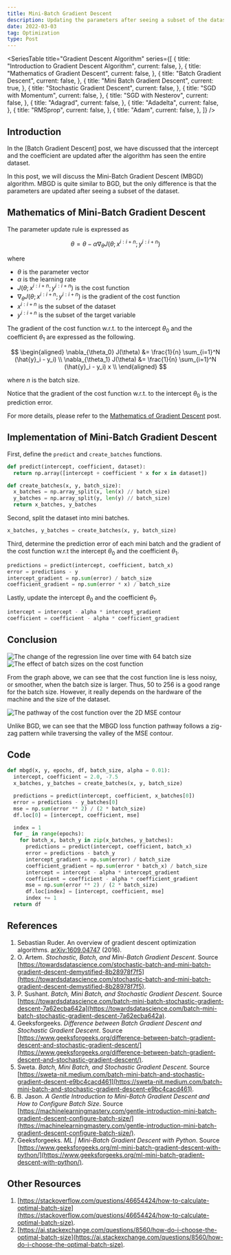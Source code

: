 ```yaml
---
title: Mini-Batch Gradient Descent
description: Updating the parameters after seeing a subset of the dataset
date: 2022-03-03
tag: Optimization
type: Post
---
```


<SeriesTable
  title="Gradient Descent Algorithm"
  series={[
    {
      title: "Introduction to Gradient Descent Algorithm",
      current: false,
    },
    {
      title: "Mathematics of Gradient Descent",
      current: false,
    },
    {
      title: "Batch Gradient Descent",
      current: false,
    },
    {
      title: "Mini Batch Gradient Descent",
      current: true,
    },
    {
      title: "Stochastic Gradient Descent",
      current: false,
    },
    {
      title: "SGD with Momentum",
      current: false,
    },
    {
      title: "SGD with Nesterov",
      current: false,
    },
    {
      title: "Adagrad",
      current: false,
    },
    {
      title: "Adadelta",
      current: false,
    },
    {
      title: "RMSprop",
      current: false,
    },
    {
      title: "Adam",
      current: false,
    },
  ]}
/>

## Introduction

In the [Batch Gradient Descent] post, we have discussed that the intercept and the coefficient
are updated after the algorithm has seen the entire dataset.

In this post, we will discuss the Mini-Batch Gradient Descent (MBGD) algorithm.
MBGD is quite similar to BGD, but the only difference is that the parameters are updated after
seeing a subset of the dataset.

## Mathematics of Mini-Batch Gradient Descent

The parameter update rule is expressed as

$$
\theta = \theta - \alpha \nabla_{\theta} J(\theta; x^{i:i+n}; y^{i:i+n})
$$

where

- $\theta$ is the parameter vector
- $\alpha$ is the learning rate
- $J(\theta; x^{i:i+n}; y^{i:i+n})$ is the cost function
- $\nabla_{\theta} J(\theta; x^{i:i+n}; y^{i:i+n})$ is the gradient of the cost function
- $x^{i:i+n}$ is the subset of the dataset
- $y^{i:i+n}$ is the subset of the target variable

The gradient of the cost function w.r.t. to the intercept $\theta_0$
and the coefficient $\theta_1$ are expressed as the following.

$$
\begin{aligned}
\nabla_{\theta_0} J(\theta) &= \frac{1}{n} \sum_{i=1}^N (\hat{y}_i - y_i) \\
\nabla_{\theta_1} J(\theta) &= \frac{1}{n} \sum_{i=1}^N (\hat{y}_i - y_i) x \\
\end{aligned}
$$

where $n$ is the batch size.

Notice that the gradient of the cost function w.r.t. to the intercept $\theta_0$ is the prediction error.

For more details, please refer to the [Mathematics of Gradient Descent](/posts/mathematics-of-gradient-descent) post.

## Implementation of Mini-Batch Gradient Descent

First, define the `predict` and `create_batches` functions.

```python
def predict(intercept, coefficient, dataset):
  return np.array([intercept + coefficient * x for x in dataset])

def create_batches(x, y, batch_size):
  x_batches = np.array_split(x, len(x) // batch_size)
  y_batches = np.array_split(y, len(y) // batch_size)
  return x_batches, y_batches
```

Second, split the dataset into mini batches.

```python
x_batches, y_batches = create_batches(x, y, batch_size)
```

Third, determine the prediction error of each mini batch and the gradient of the cost function w.r.t the intercept $\theta_0$ and the coefficient $\theta_1$.

```python
predictions = predict(intercept, coefficient, batch_x)
error = predictions - y
intercept_gradient = np.sum(error) / batch_size
coefficient_gradient = np.sum(error * x) / batch_size
```

Lastly, update the intercept $\theta_0$ and the coefficient $\theta_1$.

```python
intercept = intercept - alpha * intercept_gradient
coefficient = coefficient - alpha * coefficient_gradient
```

## Conclusion

![The change of the regression line over time with 64 batch size](/assets/posts/mini-batch-gradient-descent/regression-lines.png "The change of the regression line over time with 64 batch size")
![The effect of batch sizes on the cost function](/assets/posts/mini-batch-gradient-descent/batch-sizes.png "The effect of batch sizes on the cost function")

From the graph above, we can see that the cost function line is less noisy, or smoother, when the batch size is larger.
Thus, 50 to 256 is a good range for the batch size.
However, it really depends on the hardware of the machine and the size of the dataset.

![The pathway of the cost function over the 2D MSE contour](/assets/posts/mini-batch-gradient-descent/contour.png "The pathway of the cost function over the 2D MSE contour")

Unlike BGD, we can see that the MBGD loss function pathway follows a zig-zag pattern while traversing the valley of the MSE contour.

## Code

```python
def mbgd(x, y, epochs, df, batch_size, alpha = 0.01):
  intercept, coefficient = 2.0, -7.5
  x_batches, y_batches = create_batches(x, y, batch_size)

  predictions = predict(intercept, coefficient, x_batches[0])
  error = predictions - y_batches[0]
  mse = np.sum(error ** 2) / (2 * batch_size)
  df.loc[0] = [intercept, coefficient, mse]

  index = 1
  for _ in range(epochs):
    for batch_x, batch_y in zip(x_batches, y_batches):
      predictions = predict(intercept, coefficient, batch_x)
      error = predictions - batch_y
      intercept_gradient = np.sum(error) / batch_size
      coefficient_gradient = np.sum(error * batch_x) / batch_size
      intercept = intercept - alpha * intercept_gradient
      coefficient = coefficient - alpha * coefficient_gradient
      mse = np.sum(error ** 2) / (2 * batch_size)
      df.loc[index] = [intercept, coefficient, mse]
      index += 1
  return df
```

## References

1. Sebastian Ruder. An overview of gradient descent optimization algorithms. [arXiv:1609.04747](https://arxiv.org/abs/1609.04747) (2016).
2. O. Artem. _Stochastic, Batch, and Mini-Batch Gradient Descent_. Source [https://towardsdatascience.com/stochastic-batch-and-mini-batch-gradient-descent-demystified-8b28978f7f5](https://towardsdatascience.com/stochastic-batch-and-mini-batch-gradient-descent-demystified-8b28978f7f5).
3. P. Sushant. _Batch, Mini Batch, and Stochastic Gradient Descent_. Source [https://towardsdatascience.com/batch-mini-batch-stochastic-gradient-descent-7a62ecba642a](https://towardsdatascience.com/batch-mini-batch-stochastic-gradient-descent-7a62ecba642a).
4. Geeksforgeeks. _Difference between Batch Gradient Descent and Stochastic Gradient Descent_. Source [https://www.geeksforgeeks.org/difference-between-batch-gradient-descent-and-stochastic-gradient-descent/](https://www.geeksforgeeks.org/difference-between-batch-gradient-descent-and-stochastic-gradient-descent/).
5. Sweta. _Batch, Mini Batch, and Stochastic Gradient Descent_. Source [https://sweta-nit.medium.com/batch-mini-batch-and-stochastic-gradient-descent-e9bc4cacd461](https://sweta-nit.medium.com/batch-mini-batch-and-stochastic-gradient-descent-e9bc4cacd461).
6. B. Jason. _A Gentle Introduction to Mini-Batch Gradient Descent and How to Configure Batch Size_. Source [https://machinelearningmastery.com/gentle-introduction-mini-batch-gradient-descent-configure-batch-size/](https://machinelearningmastery.com/gentle-introduction-mini-batch-gradient-descent-configure-batch-size/).
7. Geeksforgeeks. _ML | Mini-Batch Gradient Descent with Python_. Source [https://www.geeksforgeeks.org/ml-mini-batch-gradient-descent-with-python/](https://www.geeksforgeeks.org/ml-mini-batch-gradient-descent-with-python/).

## Other Resources

1. [https://stackoverflow.com/questions/46654424/how-to-calculate-optimal-batch-size](https://stackoverflow.com/questions/46654424/how-to-calculate-optimal-batch-size).
2. [https://ai.stackexchange.com/questions/8560/how-do-i-choose-the-optimal-batch-size](https://ai.stackexchange.com/questions/8560/how-do-i-choose-the-optimal-batch-size).
